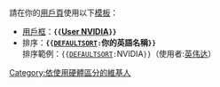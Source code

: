 {{noteTA
| 1= zh-cn:英伟达; zh-hk:輝達; zh-sg:英伟达; zh-tw:輝達;
}}
{{Commonscat|Nvidia|英伟达}}
{{catmore|英伟达}}
{{CategoryTOC}}
<br>請在你的[[Wikipedia:用戶頁|用戶頁]]使用以下[[Help:模板|模板]]：
* [[Wikipedia:用戶框|用戶框]]：'''<code>{{</code>[[Template:User_NVIDIA|User NVIDIA]]<code>}}</code>'''
* 排序：'''<code>{{[[Template:DEFAULTSORT|DEFAULTSORT]]:</code>你的英語名稱<code>}}</code>'''<br>排序範例：<code>{{[[Template:DEFAULTSORT|DEFAULTSORT]]:</code>NVIDIA<code>}}</code>（使用者:[[英伟达|英伟达]]）

[[Category:依使用硬體區分的維基人|Category:依使用硬體區分的維基人]]